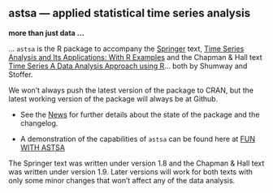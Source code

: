 ## astsa &mdash; applied statistical time series analysis


**more than just data ...**  

... `astsa` is the R package to accompany the [Springer](http://www.springer.com/us/book/9783319524511) text, [Time Series Analysis and Its Applications: With R Examples](http://www.stat.pitt.edu/stoffer/tsa4/)  and the Chapman & Hall text  [Time Series A Data Analysis Approach using R](http://www.stat.pitt.edu/stoffer/tsda/)... both by Shumway and Stoffer. 


We won't always push the latest version of the package to CRAN, but the latest working version of the package will always be at Github.

* See the [News](https://github.com/nickpoison/astsa/blob/master/NEWS.md) for further details about the state of the package and the changelog.

* A demonstration of the capabilities of `astsa` can be found here at
[FUN WITH ASTSA](https://github.com/nickpoison/astsa/blob/master/fun_with_astsa/fun_with_astsa.md)


The Springer text was written under version 1.8 and the Chapman & Hall text was written under version 1.9. Later versions will work for both texts with only some minor changes that won't affect any of the data analysis. 
